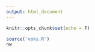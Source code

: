 ```yaml
---
output: html_document
---
```


```r
knitr::opts_chunk$set(echo = F)
```



```r
source('voks.R')
nw

```

